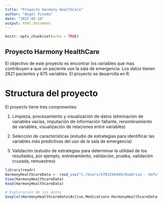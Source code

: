 ---
title: "Proyecto Harmony HealthCare"
author: "Angel Pineda"
date: "2025-03-18"
output: html_document
---

```{r setup, include=FALSE}
knitr::opts_chunk$set(echo = TRUE)
```

## Proyecto Harmony HealthCare

El objectivo de este proyecto es encontrar los variables que mas contribuyen a que un paciente use la sala de emergencia.  Los datos tienen 2821 pacientes y 675 variables.  El proyecto se desarrolla en R.

# Structura del proyecto

El proyecto tiene tres componentes:

1. Limpieza, procesamiento y visualización de datos (eliminación de variables vacías, imputación de información faltante, renombramiento de variables, visualización de relaciones entre variables)

2. Selección de características (estudio de estrategias para identificar las variables más predictivas del uso de la sala de emergencia)

3. Validación (estudio de estrategias para determinar la utilidad de los resultados, por ejemplo, entrenamiento, validación, prueba, validación cruzada, remuestreo)



```{r}
library(readr)
HarmonyHealthcareData <- read_csv("C:/Users/h703294449/OneDrive - Hofstra University/Hofstra/Service/EMALCA Honduras 2025/Curso de Aprendizaje Estadistico/HarmonyHealthcareData.csv")
View(HarmonyHealthcareData)
head(HarmonyHealthcareData)

# Exploración de los datos
boxplot(HarmonyHealthcareData$Active.Medications~HarmonyHealthcareData$Admission, xlab = 'Admision al departmento de emergencia', ylab = 'numero de medicaciones')
```

